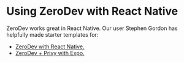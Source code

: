 # Using ZeroDev with React Native

ZeroDev works great in React Native.  Our user Stephen Gordon has helpfully made starter templates for:

- [ZeroDev with React Native.](https://github.com/stephen-gordon/zerodev-expo-starter)
- [ZeroDev + Privy with Expo.](https://github.com/Stephen-Gordon/zerodev-privy-expo)
